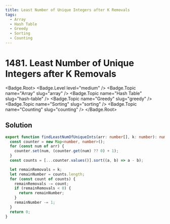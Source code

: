 ```yaml
---
title: Least Number of Unique Integers after K Removals
tags:
  - Array
  - Hash Table
  - Greedy
  - Sorting
  - Counting
---
```


# 1481. Least Number of Unique Integers after K Removals

<Badge.Root>
  <Badge.Level level="medium" />
  <Badge.Topic name="Array" slug="array" />
  <Badge.Topic name="Hash Table" slug="hash-table" />
  <Badge.Topic name="Greedy" slug="greedy" />
  <Badge.Topic name="Sorting" slug="sorting" />
  <Badge.Topic name="Counting" slug="counting" />
</Badge.Root>

## Solution

```typescript filename="solution.ts" copy
export function findLeastNumOfUniqueInts(arr: number[], k: number): number {
  const counter = new Map<number, number>();
  for (const num of arr) {
    counter.set(num, (counter.get(num) ?? 0) + 1);
  }
  const counts = [...counter.values()].sort((a, b) => a - b);

  let remainRemovals = k;
  let remainNumber = counts.length;
  for (const count of counts) {
    remainRemovals -= count;
    if (remainRemovals < 0) {
      return remainNumber;
    }
    remainNumber -= 1;
  }
  return 0;
}
```

<ProblemLink
  codingSite="leetcode"
  href="https://leetcode.com/problems/least-number-of-unique-integers-after-k-removals"
  title="Least Number of Unique Integers after K Removals"
/>
